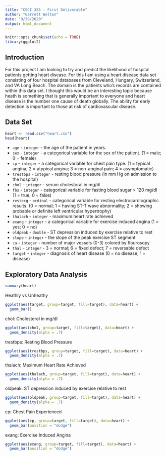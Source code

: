 ```yaml
---
title: "CSCI 385 - First Deliverable"
author: "Garrett Welton"
date: "9/29/2020"
output: html_document
---
```


```r
knitr::opts_chunk$set(echo = TRUE)
library(ggplot2)
```

## Introduction

For this project I am looking to try and predict the likelihood of hospital patients getting heart disease. For this I am using a heart disease data set consisting of four hospital databases from Cleveland, Hungary, Switzerland, and VA Long Beach. The domain is the patients who's records are contained within this data set. I thought this would be an interesting topic because heath is something that is generally important to everyone and heart disease is the number one cause of death globally. The ability for early detection is important to those at risk of cardiovascular disease.

## Data Set

```r
heart <- read.csv("heart.csv")
head(heart)
```

* `age` - `integer` - the age of the patient in years.
* `sex` - `integer` - a categorical variable for the sex of the patient. (1 = male; 0 = female)
* `cp` - `integer` - a categorical variable for chest pain type. (1 = typical angina; 2 = atypical angina; 3 = non-anginal pain; 4 = asymptomatic)
* `trestbps` - `integer` - resting blood pressure (in mm Hg on admission to the hospital)
* `chol` - `integer` - serum cholestoral in mg/dl
* `fbs` - `integer` - categorical variable for fasting blood sugar > 120 mg/dl (1 = true; 0 = false)
* `restecg` - `ordinal` - categorical variable for resting electrocardiographic results. (0 = normal; 1 = having ST-T wave abnormality; 2 = showing probable or definite left ventricular hypertrophy)
* `thalach` - `integer` - maximum heart rate achieved
* `exang` - `integer` - a categorical variable for exercise induced angina (1 = yes; 0 = no)
* `oldpeak` - `double` - ST depression induced by exercise relative to rest
* `slope` - `integer` - the slope of the peak exercise ST segment
* `ca` - `integer` - number of major vessels (0-3) colored by flourosopy
* `thal` - `integer` - 3 = normal; 6 = fixed defect; 7 = reversable defect
* `target` - `integer` - diagnosis of heart disease (0 = no disease; 1 = disease)

## Exploratory Data Analysis

```r
summary(heart)
```

Heathly vs Unheathy

```r
ggplot(aes(target, group=target, fill=target), data=heart) +
  geom_bar()
```

chol: Cholesterol in mg/dl

```r
ggplot(aes(chol, group=target, fill=target), data=heart) +
  geom_density(alpha = .7)
```

trestbps: Resting Blood Pressure

```r
ggplot(aes(trestbps, group=target, fill=target), data=heart) +
  geom_density(alpha = .7)
```

thalach: Maximum Heart Rate Achieved

```r
ggplot(aes(thalach, group=target, fill=target), data=heart) +
  geom_density(alpha = .7)
```

oldpeak: ST depression induced by exercise relative to rest

```r
ggplot(aes(oldpeak, group=target, fill=target), data=heart) +
  geom_density(alpha = .7)
```

cp: Chest Pain Experienced

```r
ggplot(aes(cp, group=target, fill=target), data=heart) +
  geom_bar(position = "dodge")
```

exang: Exercise Induced Angina

```r
ggplot(aes(exang, group=target, fill=target), data=heart) +
  geom_bar(position = "dodge")
```